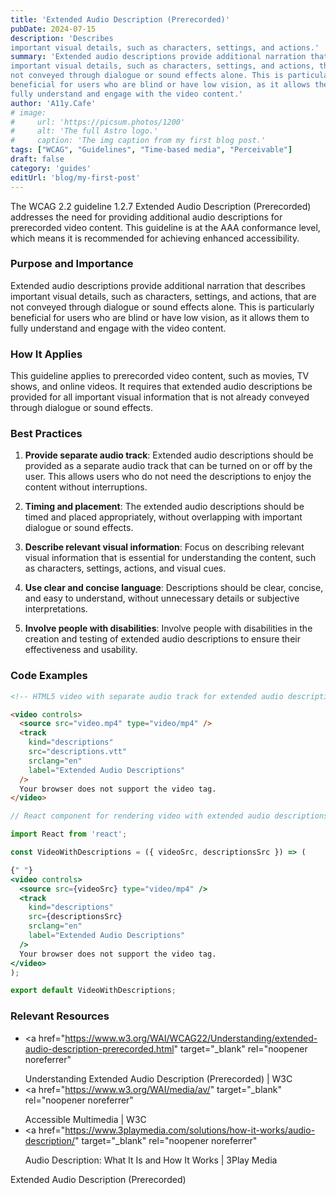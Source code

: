 ```yaml
---
title: 'Extended Audio Description (Prerecorded)'
pubDate: 2024-07-15
description: 'Describes
important visual details, such as characters, settings, and actions.'
summary: 'Extended audio descriptions provide additional narration that describes
important visual details, such as characters, settings, and actions, that are
not conveyed through dialogue or sound effects alone. This is particularly
beneficial for users who are blind or have low vision, as it allows them to
fully understand and engage with the video content.'
author: 'A11y.Cafe'
# image:
#     url: 'https://picsum.photos/1200'
#     alt: 'The full Astro logo.'
#     caption: 'The img caption from my first blog post.'
tags: ["WCAG", "Guidelines", "Time-based media", "Perceivable"]
draft: false
category: 'guides'
editUrl: 'blog/my-first-post'
---
```


The WCAG 2.2 guideline 1.2.7 Extended Audio Description (Prerecorded) addresses
the need for providing additional audio descriptions for prerecorded video
content. This guideline is at the AAA conformance level, which means it is
recommended for achieving enhanced accessibility.

### Purpose and Importance

Extended audio descriptions provide additional narration that describes
important visual details, such as characters, settings, and actions, that are
not conveyed through dialogue or sound effects alone. This is particularly
beneficial for users who are blind or have low vision, as it allows them to
fully understand and engage with the video content.

### How It Applies

This guideline applies to prerecorded video content, such as movies, TV shows,
and online videos. It requires that extended audio descriptions be provided for
all important visual information that is not already conveyed through dialogue
or sound effects.

### Best Practices

1. **Provide separate audio track**: Extended audio descriptions should be
   provided as a separate audio track that can be turned on or off by the user.
   This allows users who do not need the descriptions to enjoy the content
   without interruptions.

2. **Timing and placement**: The extended audio descriptions should be timed and
   placed appropriately, without overlapping with important dialogue or sound
   effects.

3. **Describe relevant visual information**: Focus on describing relevant visual
   information that is essential for understanding the content, such as
   characters, settings, actions, and visual cues.

4. **Use clear and concise language**: Descriptions should be clear, concise,
   and easy to understand, without unnecessary details or subjective
   interpretations.

5. **Involve people with disabilities**: Involve people with disabilities in the
   creation and testing of extended audio descriptions to ensure their
   effectiveness and usability.

### Code Examples

```html
<!-- HTML5 video with separate audio track for extended audio descriptions -->

<video controls>
  <source src="video.mp4" type="video/mp4" />
  <track
    kind="descriptions"
    src="descriptions.vtt"
    srclang="en"
    label="Extended Audio Descriptions"
  />
  Your browser does not support the video tag.
</video>
```

```jsx
// React component for rendering video with extended audio descriptions

import React from 'react';

const VideoWithDescriptions = ({ videoSrc, descriptionsSrc }) => (

{" "}
<video controls>
  <source src={videoSrc} type="video/mp4" />
  <track
    kind="descriptions"
    src={descriptionsSrc}
    srclang="en"
    label="Extended Audio Descriptions"
  />
  Your browser does not support the video tag.
</video>
);

export default VideoWithDescriptions;

```

### Relevant Resources

- <a
    href="https://www.w3.org/WAI/WCAG22/Understanding/extended-audio-description-prerecorded.html"
    target="_blank"
    rel="noopener noreferrer"
  >
    Understanding Extended Audio Description (Prerecorded) | W3C
  </a>
- <a
    href="https://www.w3.org/WAI/media/av/"
    target="_blank"
    rel="noopener noreferrer"
  >
    Accessible Multimedia | W3C
  </a>
- <a
    href="https://www.3playmedia.com/solutions/how-it-works/audio-description/"
    target="_blank"
    rel="noopener noreferrer"
  >
    Audio Description: What It Is and How It Works | 3Play Media
  </a>

Extended Audio Description (Prerecorded)
